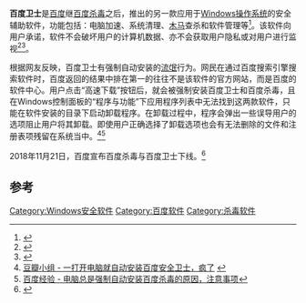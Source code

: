 {{Infobox Software 
| name = 百度卫士
| developer = 百度公司
| latest_release_version = 4.1.0.6330
| latest_release_date = {{Start date and age|2015|04|21|br=no}}
| operating_system = [[Microsoft_Windows|Microsoft Windows]]
| genre = [[安全软件|安全软件]]
| license = [[免费软件|免费软件]]
| website = https://anquan.baidu.com/weishi
}}

'''百度卫士'''是[[百度|百度]]继[[百度杀毒|百度杀毒]]之后，推出的另一款应用于[[Windows操作系统|Windows操作系统]]的安全辅助软件，功能包括：电脑加速、系统清理、[[木马|木马]]查杀和软件管理等<ref>{{Cite web |url=http://tech.163.com/13/0923/10/99F0F9FE000915BF.html |title=网易科技 - 百度杀毒用户数破千万 百度卫士正式发布 |accessdate=2013-09-25 |archive-date=2013-09-26 |archive-url=https://web.archive.org/web/20130926224234/http://tech.163.com/13/0923/10/99F0F9FE000915BF.html |dead-url=no }}</ref>。该软件向用户承诺，软件不会破坏用户的计算机数据、亦不会获取用户隐私或对用户进行监视<ref>{{Cite web |url=http://www.techweb.com.cn/news/2013-09-24/1327626.shtml |title=Techweb - 百度卫士发布“不窃取隐私” |accessdate=2013-09-25 |archive-date=2013-09-29 |archive-url=https://web.archive.org/web/20130929191230/http://www.techweb.com.cn/news/2013-09-24/1327626.shtml |dead-url=no }}</ref><ref>{{Cite web |url=http://roll.sohu.com/20130924/n387159780.shtml |title=搜狐资讯 - 百度卫士对网络安全行业潜规则说“三不” |accessdate=2013-09-25 |archive-date=2013-09-27 |archive-url=https://web.archive.org/web/20130927074557/http://roll.sohu.com/20130924/n387159780.shtml |dead-url=no }}</ref>。

根据网友反映，百度卫士有强制自动安装的[[恶意软件|流氓]]行为。网民在通过百度搜索引擎搜索软件时，百度返回的结果中排在第一的往往不是该软件的官方网站，而是百度的软件中心。用户点击“高速下载”按钮后，就会被强制安装百度卫士和百度杀毒，且在Windows控制面板的“程序与功能”下应用程序列表中无法找到这两款软件，只能在软件安装的目录下启动卸载程序。在卸载过程中，程序会弹出一些误导用户的选项阻止用户将其卸载。即使用户正确选择了卸载选项也会有无法删除的文件和注册表项残留在系统当中。<ref>[http://www.douban.com/group/topic/47730663/ 豆瓣小组 - 一打开电脑就自动安装百度安全卫士，疯了] {{webarchive|url=https://web.archive.org/web/20150619013905/http://www.douban.com/group/topic/47730663/ |date=2015-06-19 }}</ref><ref>[http://jingyan.baidu.com/article/870c6fc3317585b03fe4befb.html  百度经验 - 电脑总是强制自动安装百度杀毒的原因，注意事项]</ref>

2018年11月21日，百度宣布百度杀毒与百度卫士下线。<ref>{{Cite web |url=https://www.ifanr.com/1131400 |title=爱范儿 - 百度杀毒下线了，我一点也不怀念它 |access-date=2020-11-18 |archive-date=2019-12-30 |archive-url=https://web.archive.org/web/20191230220131/https://www.ifanr.com/1131400 |dead-url=no }}</ref>

==参考==
{{reflist}}

{{百度产品}}
[[Category:Windows安全软件|Category:Windows安全软件]]
[[Category:百度软件|Category:百度软件]]
[[Category:杀毒软件|Category:杀毒软件]]